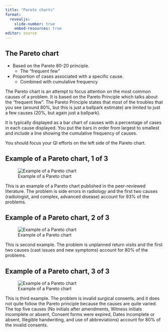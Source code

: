 ```yaml
---
title: "Pareto charts"
format: 
  revealjs:
    slide-number: true
    embed-resources: true
editor: source
---
```


## The Pareto chart

-   Based on the Pareto 80-20 principle.
    -   The "frequent few"
-   Proportion of cases associated with a specific cause.
    -   Combined with cumulative frequency
  
::: notes
The Pareto chart is an attempt to focus attention on the most common causes of a problem. It is based on the Pareto Principle which talks about the "frequent few". The Pareto Principle states that most of the troubles that you see (around 80%, but this is just a ballpark estimate) are limited to just a few causes (20%, but again just a ballpark).

It is typically displayed as a bar chart of causes with a percentage of cases in each cause displayed. You put the bars in order from largest to smallest and include a line showing the cumulative frequency of causes.

You should focus your QI efforts on the left side of the Pareto chart.
:::

## Example of a Pareto chart, 1 of 3

![Example of a Pareto chart](../images/pareto-example-01.png)

::: notes
This is an example of a Pareto chart published in the peer-reviewed literature. The problem is side errors in radiology and the first two causes (radiologist, and complex, advanced disease) account for 93% of the problems.
:::

## Example of a Pareto chart, 2 of 3

![Example of a Pareto chart](../images/pareto-example-02.png)

::: notes
This is second example. The problem is unplanned return visits and the first two causes (cast issues and new symptoms) account for 80% of the problems.
:::

## Example of a Pareto chart, 3 of 3

![Example of a Pareto chart](../images/pareto-example-03.png)

::: notes
This is third example. The problem is invalid surgical consents, and it does not quite follow the Pareto principle because the causes are quite varied. The top five causes (No initials after amendments, Witness initials incomplete or absent, Consent forms were expired, Dates incomplete or absent, Illegible handwriting, and use of abbreviations) account for 80% of the invalid consents.
:::


